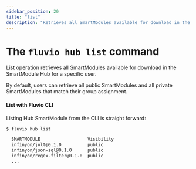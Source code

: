 ```yaml
---
sidebar_position: 20
title: "list"
description: "Retrieves all SmartModules available for download in the Hub for a specific user"
---
```


# The `fluvio hub list` command

List operation retrieves all SmartModules available for download in the SmartModule Hub for a specific user.

By default, users can retrieve all public SmartModules and all private SmartModules that match their group assignment.

#### List with Fluvio CLI

Listing Hub SmartModule from the CLI is straight forward:

```bash copy="fl"
$ fluvio hub list

  SMARTMODULE                  Visibility
  infinyon/jolt@0.1.0          public
  infinyon/json-sql@0.1.0      public
  infinyon/regex-filter@0.1.0  public
  ...
```

[`InfinyOn Cloud`]: https://infinyon.cloud/
[ Download Fluvio CLI ]: /cli
[Provision InfinyOn Cloud Account]: https://infinyon.cloud/
[`Download`]: /hub/download
